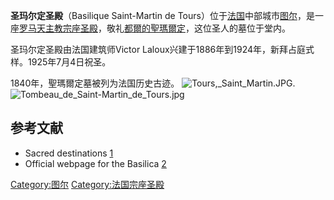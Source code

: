'''圣玛尔定圣殿'''（Basilique Saint-Martin de Tours）位于[[法国|法国]]中部城市[[图尔|图尔]]，是一座[[罗马天主教|罗马天主教]][[宗座圣殿|宗座圣殿]]，敬礼[[都爾的聖瑪爾定|都爾的聖瑪爾定]]，这位圣人的墓位于堂内。  

圣玛尔定圣殿由法国建筑师Victor Laloux兴建于1886年到1924年，新拜占庭式样。1925年7月4日祝圣。

1840年，聖瑪爾定墓被列为法国历史古迹。
[[File:Tours,_Saint_Martin.JPG|thumb]].
[[File:Tombeau_de_Saint-Martin_de_Tours.jpg|thumb]]

==参考文献==
* Sacred destinations [http://www.sacred-destinations.com/france/tours-basilica-st-martin.htm]{{Wayback|url=http://www.sacred-destinations.com/france/tours-basilica-st-martin.htm |date=20110610014455 }}
* Official webpage for the Basilica [http://www.basiliquesaintmartin.com/]{{Wayback|url=http://www.basiliquesaintmartin.com/ |date=20110902084201 }}
{{commonscat|Basilique Saint-Martin de Tours}}
{{coord|47|23|35|N|0|40|58|E|source:frwiki_region:FR_type:landmark|display=title}}
[[Category:图尔|Category:图尔]]
[[Category:法国宗座圣殿|Category:法国宗座圣殿]]